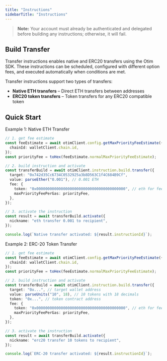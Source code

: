 ```yaml
---
title: "Instructions"
sidebarTitle: "Instructions"
---
```


> **Note:** Your account must already be authenticated and delegated before building any instructions; otherwise, it will fail.

## Build Transfer

Transfer instructions enables native and ERC20 transfers using the Otim SDK. These instructions can be scheduled, configured with different option fees, and executed automatically when conditions are met.

Transfer instructions support two types of transfers:

- **Native ETH transfers** – Direct ETH transfers between addresses
- **ERC20 token transfers** – Token transfers for any ERC20 compatible token

## **Quick Start**

Example 1: Native ETH Transfer

```typescript
// 1. get fee estimate
const feeEstimate = await otimClient.config.getMaxPriorityFeeEstimate({
  chainId: walletClient.chain.id,
});
const priorityFee = toHex(feeEstimate.normalMaxPriorityFeeEstimate);

// 2. build instruction and activate
const transferBuild = await otimClient.instruction.build.transfer({
  target: "0x742d35Cc6734C0532925a3b8D563C1f4C684B9Cf",
  value: parseEther("0.001"), // 0.001 ETH
  fee: {
    token: "0x0000000000000000000000000000000000000000", // eth for fees
    maxPriorityFeePerGas: priorityFee,
  },
});

// 3. activate the instruction
const result = await transferBuild.activate({
  nickname: "eth transfer 0.001 to recipient",
});

console.log(`Native transfer activated: ${result.instructionId}`);
```

Example 2: ERC-20 Token Transfer

```typescript
// 1. get fee estimate
const feeEstimate = await otimClient.config.getMaxPriorityFeeEstimate({
  chainId: walletClient.chain.id,
});
const priorityFee = toHex(feeEstimate.normalMaxPriorityFeeEstimate);

// 2. build instruction and activate
const transferBuild = await otimClient.instruction.build.transfer({
  target: "0x...", // target wallet address
  value: parseUnits("10", 18), // 10 tokens with 18 decimals
  token: "0x...", // token contract address
  fee: {
    token: "0x0000000000000000000000000000000000000000", // eth for fees
    maxPriorityFeePerGas: priorityFee,
  },
});

// 3. activate the instruction
const result = await transferBuild.activate({
  nickname: "erc20 transfer 10 tokens to recipient",
});

console.log(`ERC-20 transfer activated: ${result.instructionId}`);
```
